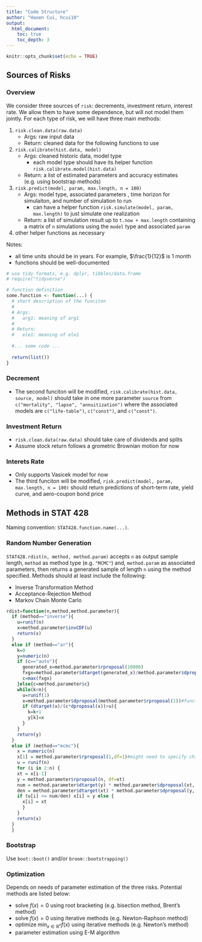 ```yaml
---
title: "Code Structure"
author: "Haoen Cui, hcui10"
output: 
  html_document:
    toc: true
    toc_depth: 3
---
```


```r
knitr::opts_chunk$set(echo = TRUE)
```

## Sources of Risks

### Overview
We consider three sources of `risk`: decrements, investment return, interest rate. We allow them to have some dependence, but will not model them jointly. For each type of risk, we will have three main methods:  

1. `risk.clean.data(raw.data)`  
    * Args: raw input data   
    * Return: cleaned data for the following functions to use  
2. `risk.calibrate(hist.data, model)`   
    * Args: cleaned historic data, model type  
        + each model type should have its helper function `risk.calibrate.model(hist.data)`  
    * Return: a list of estimated parameters and accuracy estimates (e.g. using bootstrap methods)  
3. `risk.predict(model, param, max.length, n = 100)`  
    * Args: model type, associated parameters , time horizon for simulaiton, and number of simulation to run
        + can have a helper function `risk.simulate(model, param, max.length)` to just simulate one realization  
    * Return: a list of simulation result up to `t.now + max.length` containing a matrix of `n` simulations using the `model` type and associated `param`   
4. other helper functions as necessary

Notes:   

* all time units should be in years. For example, $\frac{1}{12}$ is 1 month  
* functions should be well-documented  
```r
# use tidy formats, e.g. dplyr, tibbles/data.frame
# require("tidyverse")

# function definition
some.function <- function(...) {
  # short description of the funciton
  # 
  # Args:
  #   arg1: meaning of arg1
  #
  # Return:
  #   ele1: meaning of ele1
  
  #... some code ...
  
  return(list())
}
```

### Decrement

* The second funciton will be modified, `risk.calibrate(hist.data, source, model)` should take in one more parameter `source` from `c("mortality", "lapse", "annuitization")` where the associated models are `c("life-table")`, `c("const")`, and `c("const")`. 

### Investment Return

* `risk.clean.data(raw.data)` should take care of dividends and splits  
* Assume stock return follows a grometric Brownian motion for now  

### Interets Rate

* Only supports Vasicek model for now  
* The third funciton will be modified, `risk.predict(model, param, max.length, n = 100)` should return predictions of short-term rate, yield curve, and aero-coupon bond price  

## Methods in STAT 428

Naming convention: `STAT428.function.name(...)`.  

### Random Number Generation 
`STAT428.rdist(n, method, method.param)` accepts `n` as output sample length, `method` as method type (e.g. `"MCMC"`) and, `method.param` as associated parameters, then returns a generated sample of length `n` using the method specified. Methods should at least include the following:  

* Inverse Transformation Method  
* Acceptance-Rejection Method  
* Markov Chain Monte Carlo
```r
rdist=function(n,method,method.parameter){
  if (method=="inverse"){
    u=runif(n)
    x=method.parameter$invCDF(u)
    return(x)
  }
  else if (method=="ar"){
    k=0
    y=numeric(n)
    if (c=="auto"){
      generated_x=method.parameter$rproposal(10000)
      fxgx=method.parameter$dtarget(generated_x)/method.parameter$dproposal(generated_x)
      c=max(fxgx)
    }else{c=method.parameter$c}
    while(k<n){
      u=runif(1)
      x=method.parameter$dproposal(method.parameter$rproposal(1))#function that generate x from proposal
      if (dtarget(x)/(c*dproposal(x))>u){
        k=k+1
        y[k]=x
      }
    }
    return(y)
  }
  else if (method=="mcmc"){
    x = numeric(n)
    x[1] = method.parameter$rproposal(1,df=1)#might need to specify chisq, t, or other ones 
    u = runif(n)
    for (i in 2:n) { 
    xt = x[i-1]
    y = method.parameter$rproposal(n, df=xt)
    num = method.parameter$dtarget(y) * method.parameter$dproposal(xt, df = y) 
    den = method.parameter$dtarget(xt) * method.parameter$dproposal(y, df = xt) 
    if (u[i] <= num/den) x[i] = y else {
      x[i] = xt
      }
    }
    return(x)
  }
  }
```

### Bootstrap
Use `boot::boot()` and/or `broom::bootstrapping()`

### Optimization
Depends on needs of parameter estimation of the three risks. Potential methods are listed below:  

* solve $f(x)=0$ using root bracketing (e.g. bisection method, Brent’s method)   
* solve $f(x)=0$ using iterative methods (e.g. Newton-Raphson method)  
* optimize $\min_{x \in \mathbb{R}^n} f(x)$ using iterative methods (e.g. Newton's method)  
* parameter estimation using E-M algorithm  
